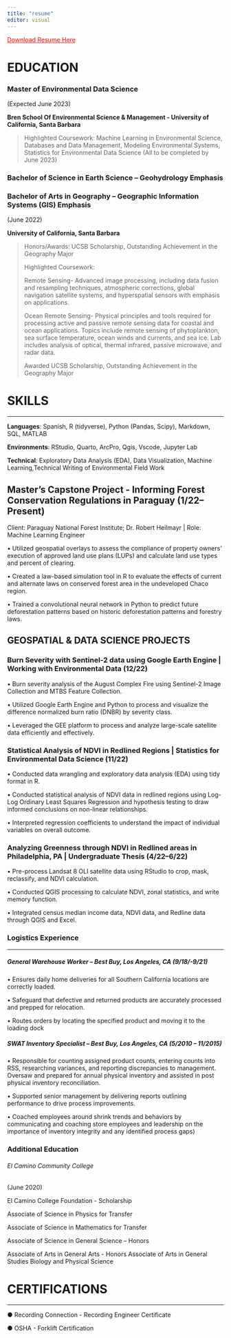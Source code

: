```yaml
---
title: "resume"
editor: visual
---
```


[Download Resume Here](Romero_Guillermo.pdf){style="color: red"}

# EDUCATION

### **Master of Environmental Data Science**

(Expected June 2023)

**Bren School Of Environmental Science & Management - University of California, Santa Barbara**

> Highlighted Coursework: Machine Learning in Environmental Science, Databases and Data Management, Modeling Environmental Systems, Statistics for Environmental Data Science (All to be completed by June 2023)

### **Bachelor of Science in Earth Science -- Geohydrology Emphasis**

### **Bachelor of Arts in Geography -- Geographic Information Systems (GIS) Emphasis**

(June 2022)

**University of California, Santa Barbara**

> Honors/Awards: UCSB Scholarship, Outstanding Achievement in the Geography Major
>
> Highlighted Coursework:
>
> Remote Sensing- Advanced image processing, including data fusion and resampling techniques, atmospheric corrections, global navigation satellite systems, and hyperspatial sensors with emphasis on applications.
>
> Ocean Remote Sensing- Physical principles and tools required for processing active and passive remote sensing data for coastal and ocean applications. Topics include remote sensing of phytoplankton, sea surface temperature, ocean winds and currents, and sea ice. Lab includes analysis of optical, thermal infrared, passive microwave, and radar data.
>
> Awarded UCSB Scholarship, Outstanding Achievement in the Geography Major

# SKILLS

------------------------------------------------------------------------

**Languages**: Spanish, R (tidyverse), Python (Pandas, Scipy), Markdown, SQL, MATLAB

**Environments**: RStudio, Quarto, ArcPro, Qgis, Vscode, Jupyter Lab

**Technical**: Exploratory Data Analysis (EDA), Data Visualization, Machine Learning,Technical Writing of Environmental Field Work

## Master's Capstone Project - Informing Forest Conservation Regulations in Paraguay (1/22--Present)

Client: Paraguay National Forest Institute; Dr. Robert Heilmayr \| Role: Machine Learning Engineer

• Utilized geospatial overlays to assess the compliance of property owners' execution of approved land use plans (LUPs) and calculate land use types and percent of clearing.

• Created a law-based simulation tool in R to evaluate the effects of current and alternate laws on conserved forest area in the undeveloped Chaco region.

• Trained a convolutional neural network in Python to predict future deforestation patterns based on historic deforestation patterns and forestry laws.

## GEOSPATIAL & DATA SCIENCE PROJECTS

### Burn Severity with Sentinel-2 data using Google Earth Engine \| Working with Environmental Data (12/22)

• Burn severity analysis of the August Complex Fire using Sentinel-2 Image Collection and MTBS Feature Collection.

• Utilized Google Earth Engine and Python to process and visualize the difference normalized burn ratio (DNBR) by severity class.

• Leveraged the GEE platform to process and analyze large-scale satellite data efficiently and effectively.

### Statistical Analysis of NDVI in Redlined Regions \| Statistics for Environmental Data Science (11/22)

• Conducted data wrangling and exploratory data analysis (EDA) using tidy format in R.

• Conducted statistical analysis of NDVI data in redlined regions using Log-Log Ordinary Least Squares Regression and hypothesis testing to draw informed conclusions on non-linear relationships.

• Interpreted regression coefficients to understand the impact of individual variables on overall outcome.

### Analyzing Greenness through NDVI in Redlined areas in Philadelphia, PA \| Undergraduate Thesis (4/22--6/22)

• Pre-process Landsat 8 OLI satellite data using RStudio to crop, mask, reclassify, and NDVI calculation.

• Conducted QGIS processing to calculate NDVI, zonal statistics, and write memory function.

• Integrated census median income data, NDVI data, and Redline data through QGIS and Excel.

### Logistics Experience

------------------------------------------------------------------------

##### General Warehouse Worker -- Best Buy, Los Angeles, CA (9/18/-9/21)

• Ensures daily home deliveries for all Southern California locations are correctly loaded.

• Safeguard that defective and returned products are accurately processed and prepped for relocation.

• Routes orders by locating the specified product and moving it to the loading dock

##### SWAT Inventory Specialist -- Best Buy, Los Angeles, CA (5/2010 -- 11/2015)

• Responsible for counting assigned product counts, entering counts into RSS, researching variances, and reporting discrepancies to management. Oversaw and prepared for annual physical inventory and assisted in post physical inventory reconciliation.

• Supported senior management by delivering reports outlining performance to drive process improvements.

• Coached employees around shrink trends and behaviors by communicating and coaching store employees and leadership on the importance of inventory integrity and any identified process gaps)

### Additional Education

###### El Camino Community College

(June 2020)

El Camino College Foundation - Scholarship

Associate of Science in Physics for Transfer

Associate of Science in Mathematics for Transfer

Associate of Science in General Science -- Honors

Associate of Arts in General Arts - Honors Associate of Arts in General Studies Biology and Physical Science

# CERTIFICATIONS

------------------------------------------------------------------------

● Recording Connection - Recording Engineer Certificate

● OSHA - Forklift Certification
